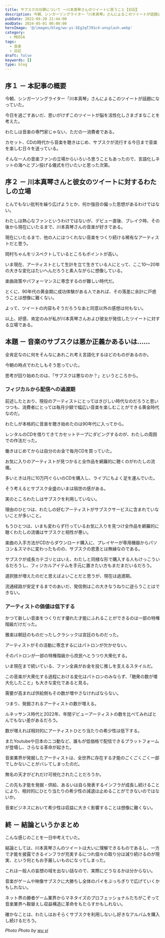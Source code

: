 ```yaml
---
title: サブスクの功罪について ー川本真琴さんのツイートに思うこと【日記】
description: 今朝、シンガーソングライター「川本真琴」さんによるこのツイートが話題になっていた。今日を過ごすあいだ、思いがけずこのツイートが脳を活性化しさまざまなことを考えた。わたしは音楽の専門家じゃない、ただの一消費者である。カセット、CDの時代から音楽を聴きはじめ、サブスクが流行する今日まで音楽を楽しむ日々を送っている。
pubDate: 2022-09-20 21:44:00
modDate: 2024-05-01 00:00:00
heroImage: '@/images/blog/wu-yi-SEgJqTJ91c4-unsplash.webp'
category:
  - MEDIA
tags:
  - 音楽
  - 日記
draft: false
keywords: []
type: blog
---
```



## 序１ － 本記事の概要

今朝、シンガーソングライター「川本真琴」さんによるこのツイートが話題になっていた。

今日を過ごすあいだ、思いがけずこのツイートが脳を活性化しさまざまなことを考えた。

わたしは音楽の専門家じゃない、ただの一消費者である。

カセット、CDの時代から音楽を聴きはじめ、サブスクが流行する今日まで音楽を楽しむ日々を送っている。

そんな一人の音楽ファンの立場からいろいろ思うこともあったので、言語化しネットの海へとブン投げる儀式を行いたいと思った次第。

## 序２ － 川本真琴さんと彼女のツイートに対するわたしの立場

とんでもない批判を繰り広げようとか、何か強目の偏った思想があるわけではない。

わたしは熱心なファンというわけではないが、デビュー直後、ブレイク時、その後から現在にいたるまで、川本真琴さんの音楽が好きである。

現在にいたるまで、他の人にはつくれない音楽をつくり続ける稀有なアーティストだと思う。

岡村ちゃんをリスペクトしているところもポイントが高い。

<BlogCard
  title='川本真琴が〈川本和代〉だった頃――デビュー前の秘話と当時のデモ集『No.1 Hippie Power』を語る | Mikiki by TOWER RECORDS'
  description='96年、岡村靖幸プロデュースのシングル“愛の才能”で鮮烈なデビューを果たし、現在はメジャー／インディーの枠組みにとらわれない自由な活動を続けている川本真琴。そのデビュー前、20歳のときに自身で作ったデモ...'
  url='https://mikiki.tokyo.jp/articles/-/30769?page=2'
  domain='mikiki.tokyo.jp'
/>

いま現在、アーティストとして生計を立て生きている人にとって、ここ10～20年の大きな変化はたいへんだろうと素人ながらに想像している。

楽曲政策やパフォーマンスに専念するのが難しい時代だ。

とくに、90年代の黄金期に成功体験がある人であれば、その落差に余計に戸惑うことは想像に難くない。

よって、ツイートの内容もそうだろうなあと同意以外の感想は何もない。

以上、好感、肯定のみが私が川本真琴さんおよび彼女が発信したツイートに対する立場である。

## 本題 － 音楽のサブスクは悪か正義かあるいは……

全肯定なのに何をそんなにあれこれ考え言語化するほどのものがあるのか。

今朝の時点でわたしもそう思っていた。

思考が回り始めたのは、「サブスクは悪なのか？」というところから。

### フィジカルから配信への過渡期

前述したとおり、現役のアーティストにとってはきびしい時代なのだろうと思いつつも、消費者にとっては毎月少額で幅広い音楽を楽しむことができる黄金時代なのだ。

わたしが本格的に音楽を聴き始めたのは90年代に入ってから。

レンタルのCDを借りてきてカセットテープにダビングするのが、わたしの周囲での作法だった。

働きはじめてからは自分のお金で毎月CDを買っていた。

お気に入りのアーティストが見つかると全作品を網羅的に聴くのがわたしの流儀。

多いときは月に10万円ぐらいのCDを購入し、ライブにもよく足を運んでいた。

そう考えるとサブスク全盛のいまは隔世の感がある。

実のところわたしはサブスクを利用していない。

理由のひとつは、わたしの好むアーティストがサブスクサービスに含まれていないことが多いこと。

もうひとつは、いまも変わらず行っているお気に入りを見つけ全作品を網羅的に聴くわたしの流儀はサブスクと相性が悪い。

楽曲の入手方法がCDからダウンロード購入に、プレイヤーが専用機器からパソコン＆スマホに変わったものの、サブスクの恩恵とは無縁なのである。

サブスクが成長カテゴリとはいえ、わたしと同様な形で購入する人もけっこういるだろうし、フィジカルアイテムを手元に置きたい方もまだまだいるだろう。

選択肢が増えたのだと思えばよいことだと思うが、現在は過渡期。

流通経路が安定するまでのあいだ、発信側はこの大きなうねりに逆らうことはできない。

### アーティストの価値は低下する

かつて新しい音楽をつくりだす優れた才能にふれることができるのは一部の特権階級だけだった。

雅楽は朝廷のものだったしクラシックは宮廷のものだった。

アーティストがその活動に専念するにはパトロンが欠かせない。

そのパトロンが一部の特権階級から庶民へとうつり大衆化する。

いま現在まで続いている、ファン全員がお金を投じ推しを支えるスタイルだ。

この音楽が大衆化する過程における変化はパトロンのみならず、「聴衆の数が増大化したこと」も大きな変化であると見る。

需要が高まれば供給側もその数が増やさなければならない。

つまり、発掘されるアーティストの数が増える。

ルネッサンス時代と2022年、年間デビューアーティストの数を比べてみればとんでもない差があるだろう。

数が増えれば相対的にアーティストひとり当たりの希少性は低下する。

またYoutubeや日本のニコ動など、誰もが低価格で配信できるプラットフォームが登場し、さらなる革命が起きた。

音楽業界が発掘したアーティストは、全世界に存在する才能のごくごくごく一部でしかないことがバレてしまったのだ。

無名の天才がどれだけ可視化されたことだろうか。

この先も才能を発掘・供給、あるいは自ら発表するインフラが成長し続けることにより、相対的にひとり当たりの希少性の減退は止めることができないのではないか。

音楽ビジネスにおいて希少性は収益に大きく影響することは想像に難くない。

## 終 － 結論というかまとめ

こんな感じのことを一日中考えていた。

結論としては、川本真琴さんのツイートは大いに理解できるものであるし、一方で才能を披露できるインフラが充実するにつれ個々の取り分は減り続けるのが現実、という何ともお手厳しいものになってしまった。

これは一般人の妄想の域を出ない話なので、実際にどうなるかは分からない。

音楽がゲームや映像サブスクに大勝ちし全体のパイをぶっちぎりで広げていくかもしれない。

ネット界の勝者ゲーム業界からマネタイズのプロフェッショナルたちがこぞって音楽業界へ鞍替えし収益構造に革命をもたらすかもしれない。

確かなことは、わたしはおそらくサブスクを利用しないし好きなアルバムを購入し続けるだろう。

<div class='not-prose'>
  <div data-vc_mylinkbox_id='887967570'></div>
</div>

_Photo Photo by [wu yi](https://unsplash.com/@takeshi2?utm_source=unsplash&utm_medium=referral&utm_content=creditCopyText)_
